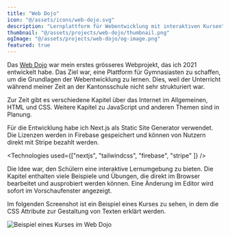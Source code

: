 ```yaml
---
title: "Web Dojo"
icon: "@/assets/icons/web-dojo.svg"
description: "Lernplattform für Webentwicklung mit interaktiven Kursen"
thumbnail: "@/assets/projects/web-dojo/thumbnail.png"
ogImage: "@/assets/projects/web-dojo/og-image.png"
featured: true
---
```


Das [Web Dojo](https://web-dojo.xyz) war mein erstes grösseres Webprojekt, das ich 2021 entwickelt habe. Das Ziel war, eine Plattform für Gymnasiasten zu schaffen, um die Grundlagen der Webentwicklung zu lernen. Dies, weil der Unterricht während meiner Zeit an der Kantonsschule nicht sehr strukturiert war.

Zur Zeit gibt es verschiedene Kapitel über das Internet im Allgemeinen, HTML und CSS. Weitere Kapitel zu JavaScript und anderen Themen sind in Planung.

Für die Entwicklung habe ich Next.js als Static Site Generator verwendet. Die Lizenzen werden in Firebase gespeichert und können von Nutzern direkt mit Stripe bezahlt werden.

<Technologies used={["nextjs", "tailwindcss", "firebase", "stripe" ]} />

Die Idee war, den Schülern eine interaktive Lernumgebung zu bieten. Die Kapitel enthalten viele Beispiele und Übungen, die direkt im Browser bearbeitet und ausprobiert werden können. Eine Änderung im Editor wird sofort im Vorschaufenster angezeigt.

Im folgenden Screenshot ist ein Beispiel eines Kurses zu sehen, in dem die CSS Attribute zur Gestaltung von Texten erklärt werden.

![Beispiel eines Kurses im Web Dojo](@/assets/projects/web-dojo/webdojo-editor.png)
